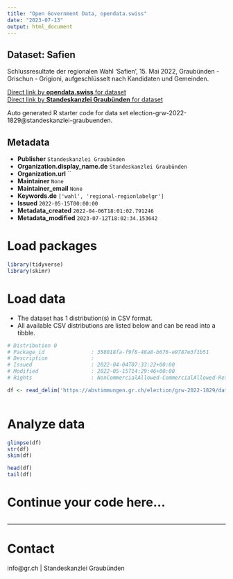 ```yaml
---
title: "Open Government Data, opendata.swiss"
date: "2023-07-13"
output: html_document
---
```


## Dataset: Safien

Schlussresultate der regionalen Wahl 'Safien', 15. Mai 2022, Graubünden - Grischun - Grigioni, aufgeschlüsselt nach Kandidaten und Gemeinden.

[Direct link by **opendata.swiss** for dataset](https://opendata.swiss/de/dataset/safien)<br>
[Direct link by **Standeskanzlei Graubünden** for dataset](https://abstimmungen.gr.ch/election/grw-2022-1829/data)

Auto generated R starter code for data set election-grw-2022-1829@standeskanzlei-graubuenden.

## Metadata

- **Publisher** `Standeskanzlei Graubünden`
- **Organization.display_name.de** `Standeskanzlei Graubünden`
- **Organization.url** ``
- **Maintainer** `None`
- **Maintainer_email** `None`
- **Keywords.de** `['wahl', 'regional-regionlabelgr']`
- **Issued** `2022-05-15T00:00:00`
- **Metadata_created** `2022-04-06T18:01:02.791246`
- **Metadata_modified** `2023-07-12T18:02:34.153642`


# Load packages

```r

library(tidyverse)
library(skimr)

```

# Load data

-   The dataset has 1 distribution(s) in CSV format.
-   All available CSV distributions are listed below and can be read into a tibble.

```r

# Distribution 0
# Package_id               : 358018fa-f9f8-48a8-b676-e9787e3f1b51
# Description              : 
# Issued                   : 2022-04-04T07:33:22+00:00
# Modified                 : 2022-05-15T14:29:46+00:00
# Rights                   : NonCommercialAllowed-CommercialAllowed-ReferenceRequired

df <- read_delim('https://abstimmungen.gr.ch/election/grw-2022-1829/data-csv')



```

# Analyze data

```r

glimpse(df)
str(df)
skim(df)

head(df)
tail(df)

```

# Continue your code here...

```r

```

------------------------------------------------------------------------

# Contact

info@gr.ch | Standeskanzlei Graubünden

